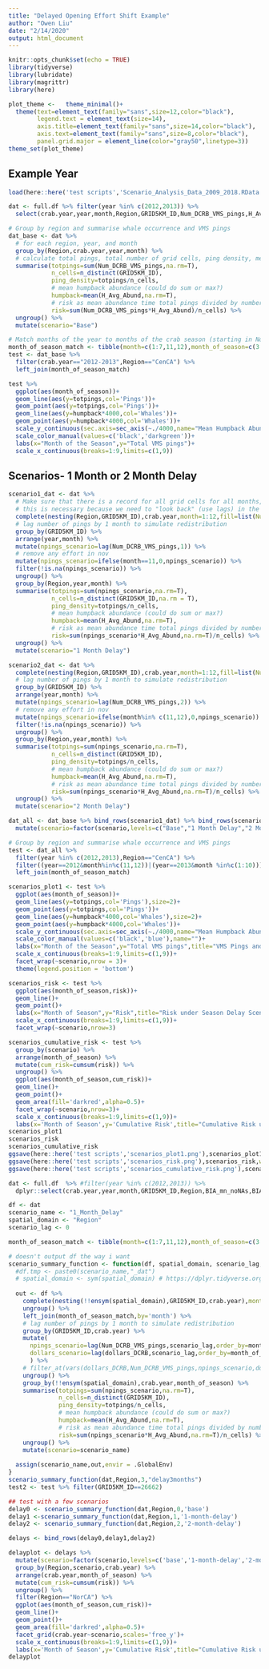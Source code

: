 ```yaml
---
title: "Delayed Opening Effort Shift Example"
author: "Owen Liu"
date: "2/14/2020"
output: html_document
---
```


```r
knitr::opts_chunk$set(echo = TRUE)
library(tidyverse)
library(lubridate)
library(magrittr)
library(here)

plot_theme <-   theme_minimal()+
  theme(text=element_text(family="sans",size=12,color="black"),
        legend.text = element_text(size=14),
        axis.title=element_text(family="sans",size=14,color="black"),
        axis.text=element_text(family="sans",size=8,color="black"),
        panel.grid.major = element_line(color="gray50",linetype=3))
theme_set(plot_theme)
```

## Example Year


```r
load(here::here('test scripts','Scenario_Analysis_Data_2009_2018.RData'))

dat <- full.df %>% filter(year %in% c(2012,2013)) %>% 
  select(crab.year,year,month,Region,GRID5KM_ID,Num_DCRB_VMS_pings,H_Avg_Abund)

# Group by region and summarise whale occurrence and VMS pings
dat_base <- dat %>% 
  # for each region, year, and month
  group_by(Region,crab.year,year,month) %>% 
  # calculate total pings, total number of grid cells, ping density, mean whale abundance, and risk metric
  summarise(totpings=sum(Num_DCRB_VMS_pings,na.rm=T),
            n_cells=n_distinct(GRID5KM_ID),
            ping_density=totpings/n_cells,
            # mean humpback abundance (could do sum or max?)
            humpback=mean(H_Avg_Abund,na.rm=T),
            # risk as mean abundance time total pings divided by number of grid cells
            risk=sum(Num_DCRB_VMS_pings*H_Avg_Abund)/n_cells) %>% 
  ungroup() %>% 
  mutate(scenario="Base")

# Match months of the year to months of the crab season (starting in November)
month_of_season_match <- tibble(month=c(1:7,11,12),month_of_season=c(3:9,1:2))
test <- dat_base %>% 
  filter(crab.year=="2012-2013",Region=="CenCA") %>% 
  left_join(month_of_season_match)

test %>% 
  ggplot(aes(month_of_season))+
  geom_line(aes(y=totpings,col='Pings'))+
  geom_point(aes(y=totpings,col='Pings'))+
  geom_line(aes(y=humpback*4000,col='Whales'))+
  geom_point(aes(y=humpback*4000,col='Whales'))+
  scale_y_continuous(sec.axis=sec_axis(~./4000,name="Mean Humpback Abund"))+
  scale_color_manual(values=c('black','darkgreen'))+
  labs(x="Month of the Season",y="Total VMS pings")+
  scale_x_continuous(breaks=1:9,limits=c(1,9))
```

## Scenarios- 1 Month or 2 Month Delay

```r
  
scenario1_dat <- dat %>% 
  # Make sure that there is a record for all grid cells for all months, and fill in missing ping values with zeroes
  # this is necessary because we need to "look back" (use lags) in the next step
  complete(nesting(Region,GRID5KM_ID),crab.year,month=1:12,fill=list(Num_DCRB_VMS_pings=0)) %>% 
  # lag number of pings by 1 month to simulate redistribution
  group_by(GRID5KM_ID) %>% 
  arrange(year,month) %>% 
  mutate(npings_scenario=lag(Num_DCRB_VMS_pings,1)) %>% 
  # remove any effort in nov
  mutate(npings_scenario=ifelse(month==11,0,npings_scenario)) %>% 
  filter(!is.na(npings_scenario)) %>% 
  ungroup() %>% 
  group_by(Region,year,month) %>% 
  summarise(totpings=sum(npings_scenario,na.rm=T),
            n_cells=n_distinct(GRID5KM_ID,na.rm = T),
            ping_density=totpings/n_cells,
            # mean humpback abundance (could do sum or max?)
            humpback=mean(H_Avg_Abund,na.rm=T),
            # risk as mean abundance time total pings divided by number of grid cells
            risk=sum(npings_scenario*H_Avg_Abund,na.rm=T)/n_cells) %>% 
  ungroup() %>% 
  mutate(scenario="1 Month Delay")

scenario2_dat <- dat %>% 
  complete(nesting(Region,GRID5KM_ID),crab.year,month=1:12,fill=list(Num_DCRB_VMS_pings=0)) %>% 
  # lag number of pings by 1 month to simulate redistribution
  group_by(GRID5KM_ID) %>% 
  arrange(year,month) %>% 
  mutate(npings_scenario=lag(Num_DCRB_VMS_pings,2)) %>%
  # remove any effort in nov
  mutate(npings_scenario=ifelse(month%in% c(11,12),0,npings_scenario)) %>%  
  filter(!is.na(npings_scenario)) %>% 
  ungroup() %>% 
  group_by(Region,year,month) %>% 
  summarise(totpings=sum(npings_scenario,na.rm=T),
            n_cells=n_distinct(GRID5KM_ID),
            ping_density=totpings/n_cells,
            # mean humpback abundance (could do sum or max?)
            humpback=mean(H_Avg_Abund,na.rm=T),
            # risk as mean abundance time total pings divided by number of grid cells
            risk=sum(npings_scenario*H_Avg_Abund,na.rm=T)/n_cells) %>% 
  ungroup() %>% 
  mutate(scenario="2 Month Delay")

dat_all <- dat_base %>% bind_rows(scenario1_dat) %>% bind_rows(scenario2_dat) %>% 
  mutate(scenario=factor(scenario,levels=c("Base","1 Month Delay","2 Month Delay")))

# Group by region and summarise whale occurrence and VMS pings
test <- dat_all %>% 
  filter(year %in% c(2012,2013),Region=="CenCA") %>% 
  filter((year==2012&month%in%c(11,12))|(year==2013&month %in%c(1:10))) %>% 
  left_join(month_of_season_match)

scenarios_plot1 <- test %>% 
  ggplot(aes(month_of_season))+
  geom_line(aes(y=totpings,col='Pings'),size=2)+
  geom_point(aes(y=totpings,col='Pings'))+
  geom_line(aes(y=humpback*4000,col='Whales'),size=2)+
  geom_point(aes(y=humpback*4000,col='Whales'))+
  scale_y_continuous(sec.axis=sec_axis(~./4000,name="Mean Humpback Abund"))+
  scale_color_manual(values=c('black','blue'),name="")+
  labs(x="Month of the Season",y="Total VMS pings",title="VMS Pings and Mean Humpback Abundance\nSeason Delay Scenarios")+
  scale_x_continuous(breaks=1:9,limits=c(1,9))+
  facet_wrap(~scenario,nrow = 3)+
  theme(legend.position = 'bottom')

scenarios_risk <- test %>% 
  ggplot(aes(month_of_season,risk))+
  geom_line()+
  geom_point()+
  labs(x="Month of Season",y="Risk",title="Risk under Season Delay Scenarios")+
  scale_x_continuous(breaks=1:9,limits=c(1,9))+
  facet_wrap(~scenario,nrow=3)

scenarios_cumulative_risk <- test %>% 
  group_by(scenario) %>% 
  arrange(month_of_season) %>% 
  mutate(cum_risk=cumsum(risk)) %>% 
  ungroup() %>% 
  ggplot(aes(month_of_season,cum_risk))+
  geom_line()+
  geom_point()+
  geom_area(fill='darkred',alpha=0.5)+
  facet_wrap(~scenario,nrow=3)+
  scale_x_continuous(breaks=1:9,limits=c(1,9))+
  labs(x='Month of Season',y='Cumulative Risk',title="Cumulative Risk under Season Delay Scenarios")
scenarios_plot1
scenarios_risk
scenarios_cumulative_risk
ggsave(here::here('test scripts','scenarios_plot1.png'),scenarios_plot1,w=6,h=8)
ggsave(here::here('test scripts','scenarios_risk.png'),scenarios_risk,w=6,h=8)
ggsave(here::here('test scripts','scenarios_cumulative_risk.png'),scenarios_cumulative_risk,w=6,h=8)
```

```r
dat <- full.df  %>% #filter(year %in% c(2012,2013)) %>% 
  dplyr::select(crab.year,year,month,GRID5KM_ID,Region,BIA_mn_noNAs,BIA_bm_noNAs,dollars_DCRB,Num_DCRB_VMS_pings,Blue_occurrence,H_Avg_Abund)

df <- dat
scenario_name <- "1_Month_Delay"
spatial_domain <- "Region"
scenario_lag <- 0

month_of_season_match <- tibble(month=c(1:7,11,12),month_of_season=c(3:9,1:2))

# doesn't output df the way i want
scenario_summary_function <- function(df, spatial_domain, scenario_lag,scenario_name) {
  #df.tmp <- paste0(scenario_name,"_dat")
  # spatial_domain <- sym(spatial_domain) # https://dplyr.tidyverse.org/articles/programming.html
  
  out <- df %>%
    complete(nesting(!!ensym(spatial_domain),GRID5KM_ID,crab.year),month=1:12,fill=list(dollars_DCRB=0, Num_DCRB_VMS_pings=0)) %>% 
    ungroup() %>% 
    left_join(month_of_season_match,by='month') %>% 
    # lag number of pings by 1 month to simulate redistribution
    group_by(GRID5KM_ID,crab.year) %>% 
    mutate(
      npings_scenario=lag(Num_DCRB_VMS_pings,scenario_lag,order_by=month_of_season),
      dollars_scenario=lag(dollars_DCRB,scenario_lag,order_by=month_of_season)
      ) %>% 
    # filter_at(vars(dollars_DCRB,Num_DCRB_VMS_pings,npings_scenario,dollars_scenario),any_vars(.>0))%>% 
    ungroup() %>% 
    group_by(!!ensym(spatial_domain),crab.year,month_of_season) %>% 
    summarise(totpings=sum(npings_scenario,na.rm=T),
              n_cells=n_distinct(GRID5KM_ID),
              ping_density=totpings/n_cells,
              # mean humpback abundance (could do sum or max?)
              humpback=mean(H_Avg_Abund,na.rm=T),
              # risk as mean abundance time total pings divided by number of grid cells
              risk=sum(npings_scenario*H_Avg_Abund,na.rm=T)/n_cells) %>% 
    ungroup() %>% 
    mutate(scenario=scenario_name)
  
  assign(scenario_name,out,envir = .GlobalEnv)
}
scenario_summary_function(dat,Region,3,"delay3months")
test2 <- test %>% filter(GRID5KM_ID==26662)

## test with a few scenarios
delay0 <- scenario_summary_function(dat,Region,0,'base')
delay1 <-scenario_summary_function(dat,Region,1,'1-month-delay')
delay2 <- scenario_summary_function(dat,Region,2,'2-month-delay')

delays <- bind_rows(delay0,delay1,delay2)

delayplot <- delays %>% 
  mutate(scenario=factor(scenario,levels=c('base','1-month-delay','2-month-delay'))) %>% 
  group_by(Region,scenario,crab.year) %>% 
  arrange(crab.year,month_of_season) %>% 
  mutate(cum_risk=cumsum(risk)) %>% 
  ungroup() %>% 
  filter(Region=="NorCA") %>% 
  ggplot(aes(month_of_season,cum_risk))+
  geom_line()+
  geom_point()+
  geom_area(fill='darkred',alpha=0.5)+
  facet_grid(crab.year~scenario,scales='free_y')+
  scale_x_continuous(breaks=1:9,limits=c(1,9))+
  labs(x='Month of Season',y='Cumulative Risk',title="Cumulative Risk under Season Delay Scenarios")
delayplot
```



